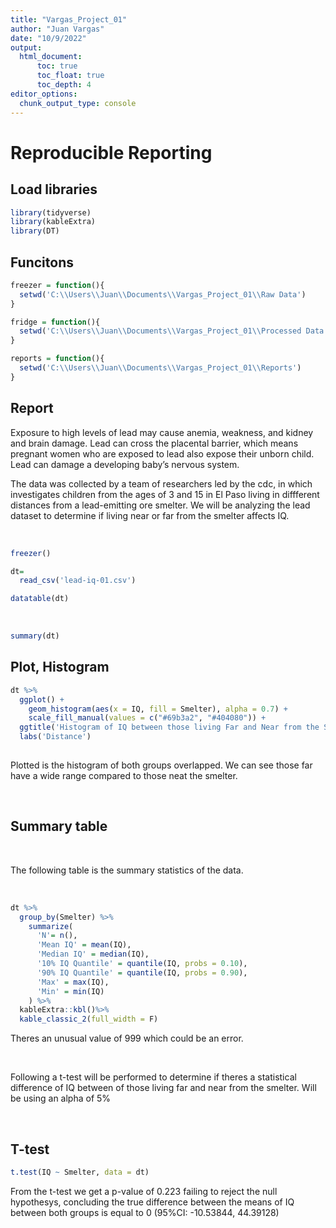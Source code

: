 ```yaml
---
title: "Vargas_Project_01"
author: "Juan Vargas"
date: "10/9/2022"
output: 
  html_document:
      toc: true
      toc_float: true
      toc_depth: 4
editor_options: 
  chunk_output_type: console
---
```


# Reproducible Reporting


## Load libraries

```r
library(tidyverse)
library(kableExtra)
library(DT)
```



## Funcitons 

```r

freezer = function(){
  setwd('C:\\Users\\Juan\\Documents\\Vargas_Project_01\\Raw Data')
}

fridge = function(){
  setwd('C:\\Users\\Juan\\Documents\\Vargas_Project_01\\Processed Data')
}

reports = function(){
  setwd('C:\\Users\\Juan\\Documents\\Vargas_Project_01\\Reports')
}

```


## Report



Exposure to high levels of lead may cause anemia, weakness, and kidney and brain damage. Lead can cross the placental barrier, which means pregnant women who are exposed to lead also expose their unborn child. Lead can damage a developing baby's nervous system.

The data was collected by a team of researchers led by the cdc, in which investigates children from the ages of 3 and 15 in El Paso living in diffferent distances from a lead-emitting ore smelter.
We will be analyzing the lead dataset to determine if living near or far from the smelter affects IQ.




<br>

```r
freezer()

dt=
  read_csv('lead-iq-01.csv')

datatable(dt)
```

<br>


```r
summary(dt)


```



## Plot, Histogram

```r

dt %>%
  ggplot() +
    geom_histogram(aes(x = IQ, fill = Smelter), alpha = 0.7) +
    scale_fill_manual(values = c("#69b3a2", "#404080")) +
  ggtitle('Histogram of IQ between those living Far and Near from the Smelter') +
  labs('Distance')
  

```

Plotted is the histogram of both groups overlapped. We can see those far have a wide range compared to those neat the smelter.

<br>

## Summary table

<br>

The following table is the summary statistics of the data.

<br>

```r
dt %>%
  group_by(Smelter) %>%
    summarize(
      'N'= n(),
      'Mean IQ' = mean(IQ),
      'Median IQ' = median(IQ),
      '10% IQ Quantile' = quantile(IQ, probs = 0.10),
      '90% IQ Quantile' = quantile(IQ, probs = 0.90),
      'Max' = max(IQ),
      'Min' = min(IQ)
    ) %>%
  kableExtra::kbl()%>%
  kable_classic_2(full_width = F)

```

 Theres an unusual value of 999 which could be an error.



<br>


Following a t-test will be performed to determine if theres a statistical difference of IQ between of those living far and near from the smelter. Will be using an alpha of 5%

<br>

## T-test

```r

t.test(IQ ~ Smelter, data = dt)

```


From the t-test we get a p-value of 0.223 failing to reject the null hypothesys, concluding the true difference between the means of IQ between both groups is equal to 0 (95%CI: -10.53844,  44.39128)




